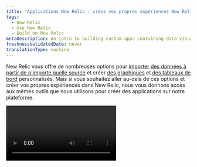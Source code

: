 ```yaml
---
title: 'Applications New Relic : créez vos propres expériences New Relic'
tags:
  - New Relic
  - Use New Relic
  - Build on New Relic
metaDescription: An intro to building custom apps containing data visualizations that reside on the New Relic platform as New Relic applications.
freshnessValidatedDate: never
translationType: machine
---
```


New Relic vous offre de nombreuses options pour [importer des données à partir de n'importe quelle source](/docs/data-apis/custom-data/intro-custom-data) et créer [des graphiques](/docs/query-your-data/explore-query-data/query-builder/introduction-query-builder) et [des tableaux de bord](/docs/query-your-data/explore-query-data/dashboards/introduction-dashboards) personnalisés. Mais si vous souhaitez aller au-delà de ces options et créer vos propres expériences dans New Relic, nous vous donnons accès aux mêmes outils que nous utilisons pour créer des applications sur notre plateforme.

<Video id="inyshp3m7r" type="wistia" />

Les applications New Relic sont des applications React JavaScript qui :

* Résidez sur la [plateforme New Relic](/docs/new-relic-one/use-new-relic-one/get-started/introduction-new-relic-one), aux côtés de vos autres <InlinePopover type="dashboards" />et données.
* des visualisations de fonctionnalités que vous avez personnalisées spécifiquement pour votre organisation.
* Affichez les données de n'importe quelle source de votre choix, qu'il s'agisse d'une entité de monitoring New Relic ou de données d'un autre service ou API.

Continuez à lire pour en savoir plus sur ce que vous pouvez faire avec les applications New Relic. Ou, si vous souhaitez aller plus loin et commencer à créer vos propres applications, consultez le [guide de configuration de l'environnement de développement](/docs/new-relic-solutions/new-relic-one/build-nr-apps/set-up-dev-env/).

## New Relic : une plateforme programmable [#what-is-it]

Nous nous efforçons d'offrir une expérience utilisateur automatisée qui offre une valeur optimale à tous les utilisateurs. Mais nous savons également que certaines organisations ont des besoins commerciaux uniques qui ne peuvent pas être satisfaits avec nos options standard de visualisation de graphiques et dashboard .

Nous vous donnons désormais le contrôle des éléments fondamentaux de notre plateforme. En utilisant les mêmes outils que nos ingénieurs utilisent pour construire la plateforme New Relic, vous pouvez créer des applications personnalisées qui s'alignent sur votre structure organisationnelle unique et vos besoins commerciaux. Si vous savez utiliser React, GraphQL et NRQL (notre langage de requête), créer une application ne vous prendra que quelques minutes.

Consultez le [guide des développeurs](/docs/new-relic-solutions/tutorials/build-hello-world-app/) pour obtenir de l&amp;apos;aide sur la création d&amp;apos;applications personnalisées. Ou, pour un aperçu rapide de la façon de commencer à créer votre propre application, regardez cette courte vidéo YouTube (environ 15 minutes). (3:15 minutes).

<Video id="QX7wMf6wTSU" type="youtube" />

## Démarrer [#get-started]

Avec New Relic, vous pouvez résoudre n’importe quel défi data-driven , quelle que soit sa complexité. Par exemple:

* Utilisez nos API pour [intégrer des données dans New Relic à partir de n'importe quelle source](/docs/data-apis/custom-data/intro-custom-data).
* [Visualisez ces données dans vos applications personnalisées](https://developer.newrelic.com/build-apps).

<img title="programmable-ui-intro-image.png" alt="programmable-ui-intro-image.png" src="/images/new-relic-one-browser-analyzer-example-application_0.webp" />

<figcaption>
  <DNT>**[one.newrelic.com](https://one.newrelic.com/all-capabilities):**</DNT> Voici un exemple d&amp;apos;une application personnalisée construite sur New Relic. Cette application donne une analyse très détaillée d&amp;apos;un site Web, en utilisant l&amp;apos;événement PageView signalé par notre <InlinePopover type="browser" />.
</figcaption>

<Callout variant="tip">
  Si vos besoins de visualisation sont relativement simples, pensez à utiliser [des graphiques personnalisés](/docs/chart-builder/use-chart-builder/get-started/introduction-chart-builder) et [des tableaux de bord personnalisés](/docs/dashboards/new-relic-one-dashboards/get-started/introduction-new-relic-one-dashboards).
</Callout>

Maintenant, visitez l’ [exemple Hello World](/docs/new-relic-solutions/tutorials/build-hello-world-app/) et commencez à construire !